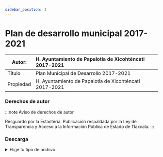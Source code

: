 ```yaml
---
sidebar_position: 1
---
```

# Plan de desarrollo municipal 2017-2021

|Autor:| H. Ayuntamiento de Papalotla de Xicohténcatl 2017-2021 |
|--|:--|
|Título|Plan Municipal de Desarrollo 2017-2021|
|Propiedad|H. Ayuntamiento de Papalotla de Xicohténcatl 2017-2021|

### Derechos de autor

:::note Aviso de derechos de autor

Resguardo por la Estantería. Publicación respaldada por la Ley de Transparencia y Acceso a la Información Pública de
Estado de Tlaxcala.
:::

### Descarga
<details>
  <summary>Elige tu tipo de archivo</summary>
    <div>
        <a href="https://estanteriadigitalpapalotla.s3.us-east-2.amazonaws.com/EstanteriaDigitalDePapalotla/Planes+de+desarrollo/Plan-Desarrollo-Papalotla-2017.pdf"> 📥 Plan Municipal de Desarrollo 2017-2021 (PDF)</a>
        </div>
</details>
